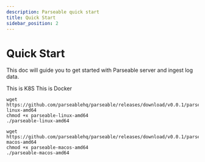 ```yaml
---
description: Parseable quick start
title: Quick Start
sidebar_position: 2
---
```



# Quick Start

This doc will guide you to get started with Parseable server and ingest log data. 

<Tabs>
  <TabItem value="kubernetes" label="Kubernetes - Helm" default>
    This is K8S
  </TabItem>

  <TabItem value="docker" label="Docker">
    This is Docker
  </TabItem>

  <TabItem value="linux" label="Linux">

    wget https://github.com/parseablehq/parseable/releases/download/v0.0.1/parseable-linux-amd64
    chmod +x parseable-linux-amd64
    ./parseable-linux-amd64

  </TabItem>
  <TabItem value="macos" label="macOS">

    wget https://github.com/parseablehq/parseable/releases/download/v0.0.1/parseable-macos-amd64
    chmod +x parseable-macos-amd64
    ./parseable-macos-amd64

  </TabItem>
</Tabs>
